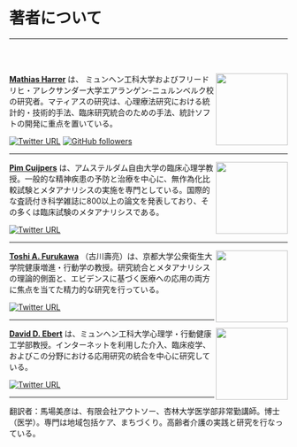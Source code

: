 # 著者について  {- #about-the-authors}

---

<br></br>

<img src="images/harrer.png" width="130" align="right" alt="" class="cover" /> [**Mathias Harrer**](https://www.protectlab.org/en/author/mathias-harrer-msc/) は、 ミュンヘン工科大学およびフリードリヒ・アレクサンダー大学エアランゲン-ニュルンベルク校の研究者。マティアスの研究は、心理療法研究における統計的・技術的手法、臨床研究統合のための手法、統計ソフトの開発に重点を置いている。

[![Twitter URL](https://img.shields.io/badge/@MathiasHarrer-1DA1F2?style=for-the-badge&logo=twitter&logoColor=white)](https://twitter.com/MathiasHarrer)
[![GitHub followers](https://img.shields.io/badge/MathiasHarrer-100000?style=for-the-badge&logo=github&logoColor=white)](https://github.com/MathiasHarrer)

---

<img src="images/cuijpers.jpg" width="130" align="right" alt="" class="cover" /> [**Pim Cuijpers**](https://www.pimcuijpers.com/blog/) は、アムステルダム自由大学の臨床心理学教授。一般的な精神疾患の予防と治療を中心に、無作為化比較試験とメタアナリシスの実施を専門としている。国際的な査読付き科学雑誌に800以上の論文を発表しており、その多くは臨床試験のメタアナリシスである。

[![Twitter URL](https://img.shields.io/badge/@pimcuijpers-1DA1F2?style=for-the-badge&logo=twitter&logoColor=white)](https://twitter.com/pimcuijpers)

---

<img src="images/furukawa.jpg" width="130" align="right" alt="" class="cover" /> [**Toshi A. Furukawa**](http://ebmh.med.kyoto-u.ac.jp/professor.html) （古川壽亮）は、京都大学公衆衛生大学院健康増進・行動学の教授。研究統合とメタアナリシスの理論的側面と、エビデンスに基づく医療への応用の両方に焦点を当てた精力的な研究を行っている。

[![Twitter URL](https://img.shields.io/badge/@Toshi_FRKW-1DA1F2?style=for-the-badge&logo=twitter&logoColor=white)](https://twitter.com/Toshi_FRKW)

---

<img src="images/ebert.jpg" width="130" align="right" alt="" class="cover" /> [**David D. Ebert**](https://www.protectlab.org/en/author/prof.-dr.-david-daniel-ebert/) は、ミュンヘン工科大学心理学・行動健康工学部教授。インターネットを利用した介入、臨床疫学、およびこの分野における応用研究の統合を中心に研究している。

[![Twitter URL](https://img.shields.io/badge/@DDEbert-1DA1F2?style=for-the-badge&logo=twitter&logoColor=white)](https://twitter.com/DDEbert)

---

翻訳者：馬場美彦は、有限会社アウトソー、杏林大学医学部非常勤講師。博士（医学）。専門は地域包括ケア、まちづくり。高齢者介護の実践と研究を行なっている。


<br></br>
